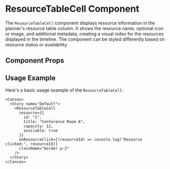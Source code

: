 

<Meta of={ResourceTableCell} />

# ResourceTableCell Component

The `ResourceTableCell` component displays resource information in the planner's resource table column. It shows the resource name, optional icon or image, and additional metadata, creating a visual index for the resources displayed in the timeline. The component can be styled differently based on resource status or availability.

## Component Props

<Canvas of={ResourceTableCell.Default} />

<Controls />

## Usage Example

Here's a basic usage example of the `ResourceTableCell`:

```tsx
<Canvas>
  <Story name="Default">
    <ResourceTableCell
      resource={{
        id: "1",
        title: "Conference Room A",
        capacity: 12,
        available: true
      }}
      onResourceClick={(resourceId) => console.log("Resource clicked:", resourceId)}
      className="border p-2"
    />
  </Story>
</Canvas>
``` 